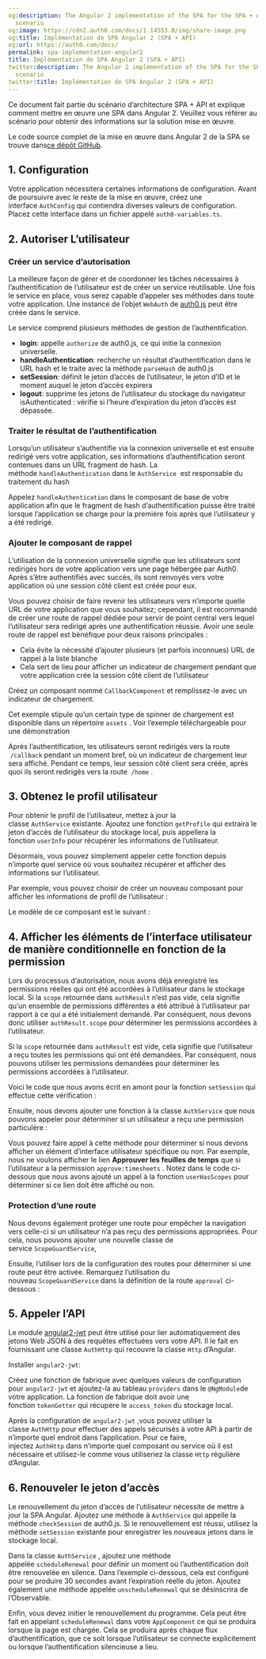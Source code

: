 ```yaml
---
og:description: The Angular 2 implementation of the SPA for the SPA + API architecture
  scenario
og:image: https://cdn2.auth0.com/docs/1.14553.0/img/share-image.png
og:title: Implémentation de SPA Angular 2 (SPA + API)
og:url: https://auth0.com/docs/
permalink: spa-implementation-angular2
title: Implémentation de SPA Angular 2 (SPA + API)
twitter:description: The Angular 2 implementation of the SPA for the SPA + API architecture
  scenario
twitter:title: Implémentation de SPA Angular 2 (SPA + API)
---
```


Ce document fait partie du scénario d’architecture SPA + API et explique comment mettre en œuvre une SPA dans Angular 2. Veuillez vous référer au scénario pour obtenir des informations sur la solution mise en œuvre.

Le code source complet de la mise en œuvre dans Angular 2 de la SPA se trouve dans[ce dépôt GitHub](https://github.com/auth0-samples/auth0-pnp-exampleco-timesheets/tree/master/timesheets-spa/angular).

## 1. Configuration

Votre application nécessitera certaines informations de configuration. Avant de poursuivre avec le reste de la mise en œuvre, créez une interface `AuthConfig` qui contiendra diverses valeurs de configuration. Placez cette interface dans un fichier appelé `auth0-variables.ts`.



## 2. Autoriser L’utilisateur

### Créer un service d’autorisation

La meilleure façon de gérer et de coordonner les tâches nécessaires à l’authentification de l’utilisateur est de créer un service réutilisable. Une fois le service en place, vous serez capable d’appeler ses méthodes dans toute votre application. Une instance de l’objet `WebAuth` de [auth0.js](https://auth0.com/docs/libraries/auth0js) peut être créée dans le service.



Le service comprend plusieurs méthodes de gestion de l’authentification.

* **login**: appelle `authorize` de auth0.js, ce qui initie la connexion universelle.
* **handleAuthentication**: recherche un résultat d’authentification dans le URL hash et le traite avec la méthode `parseHash` de auth0.js
* **setSession**: définit le jeton d’accès de l’utilisateur, le jeton d’ID et le moment auquel le jeton d’accès expirera
* **logout**: supprime les jetons de l’utilisateur du stockage du navigateur
isAuthenticated : vérifie si l’heure d’expiration du jeton d’accès est dépassée.

### Traiter le résultat de l’authentification

Lorsqu’un utilisateur s’authentifie via la connexion universelle et est ensuite redirigé vers votre application, ses informations d’authentification seront contenues dans un URL fragment de hash. La méthode `handleAuthentication` dans le `AuthService`  est responsable du traitement du hash

Appelez `handleAuthentication` dans le composant de base de votre application afin que le fragment de hash d’authentification puisse être traité lorsque l’application se charge pour la première fois après que l’utilisateur y a été redirigé.



### Ajouter le composant de rappel

L’utilisation de la connexion universelle signifie que les utilisateurs sont redirigés hors de votre application vers une page hébergée par Auth0. Après s’être authentifiés avec succès, ils sont renvoyés vers votre application où une session côté client est créée pour eux.

Vous pouvez choisir de faire revenir les utilisateurs vers n’importe quelle URL de votre application que vous souhaitez; cependant, il est recommandé de créer une route de rappel dédiée pour servir de point central vers lequel l’utilisateur sera redirigé après une authentification réussie. Avoir une seule route de rappel est bénéfique pour deux raisons principales :

* Cela évite la nécessité d’ajouter plusieurs (et parfois inconnues) URL de rappel à la liste blanche
* Cela sert de lieu pour afficher un indicateur de chargement pendant que votre application crée la session côté client de l’utilisateur

Créez un composant nommé `CallbackComponent` et remplissez-le avec un indicateur de chargement.



Cet exemple stipule qu’un certain type de spinner de chargement est disponible dans un répertoire `assets` . Voir l’exemple téléchargeable pour une démonstration

Après l’authentification, les utilisateurs seront redirigés vers la route  `/callback` pendant un moment bref, où un indicateur de chargement leur sera affiché. Pendant ce temps, leur session côté client sera créée, après quoi ils seront redirigés vers la route  `/home` .

## 3. Obtenez le profil utilisateur



Pour obtenir le profil de l’utilisateur, mettez à jour la classe `AuthService` existante. Ajoutez une fonction `getProfile` qui extraira le jeton d’accès de l’utilisateur du stockage local, puis appellera la fonction `userInfo` pour récupérer les informations de l’utilisateur.



Désormais, vous pouvez simplement appeler cette fonction depuis n’importe quel service où vous souhaitez récupérer et afficher des informations sur l’utilisateur.

Par exemple, vous pouvez choisir de créer un nouveau composant pour afficher les informations de profil de l’utilisateur :



Le modèle de ce composant est le suivant :



## 4. Afficher les éléments de l’interface utilisateur de manière conditionnelle en fonction de la permission

Lors du processus d’autorisation, nous avons déjà enregistré les permissions réelles qui ont été accordées à l’utilisateur dans le stockage local. Si la `scope` retournée dans `authResult` n’est pas vide, cela signifie qu’un ensemble de permissions différentes a été attribué à l’utilisateur par rapport à ce qui a été initialement demandé. Par conséquent, nous devons donc utiliser `authResult.scope` pour déterminer les permissions accordées à l’utilisateur.

Si la `scope` retournée dans `authResult` est vide, cela signifie que l’utilisateur a reçu toutes les permissions qui ont été demandées. Par conséquent, nous pouvons utiliser les permissions demandées pour déterminer les permissions accordées à l’utilisateur.

Voici le code que nous avons écrit en amont pour la fonction `setSession` qui effectue cette vérification :



Ensuite, nous devons ajouter une fonction à la classe `AuthService` que nous pouvons appeler pour déterminer si un utilisateur a reçu une permission particulère :



Vous pouvez faire appel à cette méthode pour déterminer si nous devons afficher un élément d’interface utilisateur spécifique ou non. Par exemple, nous ne voulons afficher le lien **Approuver les feuilles de temps** que si l’utilisateur a la permission `approve:timesheets` . Notez dans le code ci-dessous que nous avons ajouté un appel à la fonction `userHasScopes` pour déterminer si ce lien doit être affiché ou non.



### Protection d’une route

Nous devons également protéger une route pour empêcher la navigation vers celle-ci si un utilisateur n’a pas reçu des permissions appropriées. Pour cela, nous pouvons ajouter une nouvelle classe de service `ScopeGuardService`,



Ensuite, l’utiliser lors de la configuration des routes pour déterminer si une route peut être activée. Remarquez l’utilisation du nouveau `ScopeGuardService` dans la définition de la route `approval` ci-dessous :



## 5. Appeler l’API

Le module [angular2-jwt](https://github.com/auth0/angular2-jwt) peut être utilisé pour lier automatiquement des jetons Web JSON à des requêtes effectuées vers votre API. Il le fait en fournissant une classe `AuthHttp` qui recouvre la classe `Http` d’Angular.

Installer `angular2-jwt`:



Créez une fonction de fabrique avec quelques valeurs de configuration pour `angular2-jwt` et ajoutez-la au tableau `providers` dans le `@NgModule`de votre application. La fonction de fabrique doit avoir une fonction `tokenGetter` qui récupère le `access_token` du stockage local.



Après la configuration de `angular2-jwt` ,vous pouvez utiliser la classe `AuthHttp` pour effectuer des appels sécurisés à votre API à partir de n’importe quel endroit dans l’application. Pour ce faire, injectez `AuthHttp` dans n’importe quel composant ou service où il est nécessaire et utilisez-le comme vous utiliseriez la classe `Http` régulière d’Angular.



## 6. Renouveler le jeton d’accès

Le renouvellement du jeton d’accès de l’utilisateur nécessite de mettre à jour la SPA Angular. Ajoutez une méthode à `AuthService` qui appelle la méthode `checkSession` de auth0.js. Si le renouvellement est réussi, utilisez la méthode `setSession` existante pour enregistrer les nouveaux jetons dans le stockage local.



Dans la classe `AuthService` , ajoutez une méthode appelée `scheduleRenewal` pour définir un moment où l’authentification doit être renouvelée en silence. Dans l’exemple ci-dessous, cela est configuré pour se produire 30 secondes avant l’expiration réelle du jeton. Ajoutez également une méthode appelée `unscheduleRenewal` qui se désinscrira de l’Observable.



Enfin, vous devez initier le renouvellement du programme. Cela peut être fait en appelant `scheduleRenewal` dans votre `AppComponent` ce qui se produira lorsque la page est chargée. Cela se produira après chaque flux d’authentification, que ce soit lorsque l’utilisateur se connecte explicitement ou lorsque l’authentification silencieuse a lieu.